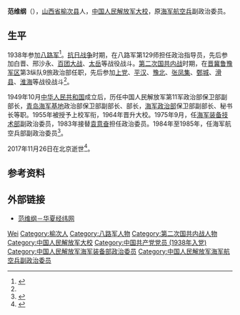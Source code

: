 {{Infobox officeholder
| name         = 范维纲
| image        = 
| order        = [[中国人民解放军海军航空兵|中国人民解放军海军航空兵]]副政治委员
| 1blankname   = [[政治委员|政治委员]]
| 1namedata    = [[江学彬|江学彬]]
| term_start   = 1984年9月
| term_end     = 1985年7月
| birth_date   = 1922年8月
| birth_place  = [[山西省|山西省]][[榆次县|榆次县]]
| death_date   = {{Dda|2017|11|26|1922|8}} 
| death_place  = [[北京市|北京市]]
| party        = {{中国共产党}}
| sex          = [[男|男]]
| ethnicity    = [[汉族|汉族]]
| allegiance   = {{PRC}}
| branch       = [[中国人民解放军海军|中国人民解放军海军]]
| serviceyears = 1938年－1985年
| rank         = [[中国人民解放军大校|大校]]
| commands     = 
| battles      = [[中国抗日战争|中国抗日战争]]<br/>[[第二次国共内战|第二次国共内战]]
| awards       = 三级独立自由勋章<br/>三级解放勋章<br/>[[解放军功勋荣誉章|独立功勋荣誉章]]
}}

'''范维纲'''（{{bd|1922年|8月|2017年|11月26日|catIdx=Fan}}），[[山西省|山西省]][[榆次县|榆次县]]人，[[中国人民解放军大校|中国人民解放军大校]]，原[[中国人民解放军海军航空兵|海军航空兵]]副政治委员。
== 生平 ==
1938年参加[[八路军|八路军]]<ref>{{cite book |author=[[廖盖隆|廖盖隆]] |author2=罗竹风 |author3=范源 |title=中国人名大词典: 现任党政军领导人物卷 |date=1990 |publisher=[[上海辞书出版社|上海辞书出版社]] |location=上海 |isbn=7-5326-0108-0 |page=1278}}</ref>。[[抗日战争|抗日战争]]时期，在八路军第129师担任政治指导员，先后参加白晋、邢沙永、[[百团大战|百团大战]]、[[太岳1943年秋季战役|太岳]]等战役战斗。[[第二次国共内战|第二次国共内战]]时期，在[[晋冀鲁豫军区|晋冀鲁豫军区]]第3纵队9旅政治部任职，先后参加[[上党战役|上党]]、[[邯郸战役|平汉]]、[[豫北战役|豫北]]、[[巨野战役|张凤集]]、[[鄄城战役|鄄城]]、[[滑县战役|滑县]]、[[淮海战役|淮海]]等战役战斗<ref name=fg/>。

1949年10月[[中华人民共和国|中华人民共和国]]成立后，历任中国人民解放军第11军政治部保卫部副部长，[[青岛海军基地|青岛海军基地]]政治部保卫部副部长、部长，[[中国人民解放军海军政治部|海军政治部]]保卫部副部长、秘书长等职。1955年被授予上校军衔，1964年晋升大校。1975年9月，任[[中国人民解放军海军装备部|海军装备技术部]]副政治委员，1983年接替[[袁意奋|袁意奋]]担任政治委员。1984年至1985年，任海军航空兵部副政治委员<ref>{{cite book |editor=中国海军百科全书编审委员会 |title=中国海军百科全书 |date=1998 |publisher=海潮出版社 |location=北京 |isbn=9787801510419}}</ref>。

2017年11月26日在北京逝世<ref name=fg>{{cite web |title=范维纲同志逝世 |url=http://www.xinhuanet.com/politics/2017-12/26/c_1122169675.htm |publisher=[[新华网|新华网]] |archiveurl=https://web.archive.org/web/20200807213817/http://www.xinhuanet.com/politics/2017-12/26/c_1122169675.htm |archivedate=2020-08-07 |date=2017-12-26}}</ref>。
== 参考资料 == 
{{reflist}}
== 外部链接 ==
*[http://www.huaxia.com/lasd/hxrwk/ddrw/dl/2003/08/488299.html 范维纲－华夏经纬网]
{{Authority control}}
{{DEFAULTSORT:Fan}}
[[Category:范姓|Wei]]
[[Category:榆次人|Category:榆次人]]
[[Category:八路军人物|Category:八路军人物]]
[[Category:第二次国共内战人物|Category:第二次国共内战人物]]
[[Category:中国人民解放军大校|Category:中国人民解放军大校]]
[[Category:中国共产党党员_(1938年入党)|Category:中国共产党党员 (1938年入党)]]
[[Category:中国人民解放军海军装备部政治委员|Category:中国人民解放军海军装备部政治委员]]
[[Category:中国人民解放军海军航空兵副政治委员|Category:中国人民解放军海军航空兵副政治委员]]